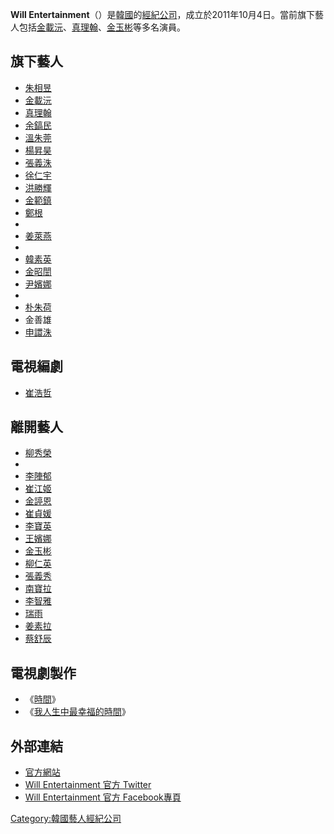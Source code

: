 {{Infobox Company 
|company_name = Will Entertainment
|company_name_en  = 
|company_logo = 
|company_type = 
|original_text = 
|market_information = 
|foundation = 2011年10月4日
|location = {{KOR}}[[首爾特別市|首爾特別市]][[江南區_(首爾)|江南區]]{{link-ko|論峴洞|논현동}}225-5 號5樓
|CEO = 孫智賢
|predecessor = 
|founder = 
|industry = 
|products = 
|services = 歌手演員經紀管理
|capital = 
|revenue = 
|operating_income =
|profit =
|total_asset =
|net_asset =
|market_value =	
|num_employees =
|P/E ratio =
|earnings per share =
|Net asset value =
|accounting_period =
|parent = {{link-ko|소리바다 (Soribada, Inc.)|소리바다}}
|major_shareholder = 
|divisions =
|subsid = 
|homepage = [http://willent.co.kr/ 官方網站]
|telephone_no = 
|footnotes = 
|slogan = 
|width = 模板寬度
}}

'''Will Entertainment'''（{{lang-ko|'''윌엔터테인먼트'''}}）是[[韓國|韓國]]的[[經紀公司|經紀公司]]，成立於2011年10月4日。當前旗下藝人包括[[金載沅|金載沅]]、[[真理翰|真理翰]]、[[金玉彬|金玉彬]]等多名演員。

== 旗下藝人 ==
*[[朱相昱|朱相昱]]
*[[金載沅|金載沅]]
*[[真理翰|真理翰]]
*[[余鎬民|余鎬民]]
*[[溫朱莞|溫朱莞]]
*[[楊昇昊|楊昇昊]]
*[[張義洙|張義洙]]
*[[徐仁宇|徐仁宇]]
*[[洪勝輝|洪勝輝]]
*[[金範鎮|金範鎮]]
*[[鄭根_(演員)|鄭根]]
*{{tsl|ko|권민중|權敏中}}
*[[姜萊燕|姜萊燕]]
*{{tsl|ko|최하나_(배우)|崔河娜}}
*[[韓素英|韓素英]]
*[[金昭誾|金昭誾]]
*[[尹嬪娜|尹嬪娜]]
*{{tsl|ko|고두림|高豆林}}
*[[朴朱荷|朴朱荷]]
*金善雄
*[[申譞洙|申譞洙]]

== 電視編劇 ==
*[[崔浩哲|崔浩哲]]

== 離開藝人 ==
*[[柳秀榮|柳秀榮]]
*{{tsl|ko|최정원_(1981년_5월)|崔正元}}
*[[李陣郁|李陣郁]]
*[[崔江姬|崔江姬]]
*[[金諪恩|金諪恩]]
*[[崔貞媛|崔貞媛]]
*[[李寶英|李寶英]]
*[[王嬪娜|王嬪娜]]
*[[金玉彬|金玉彬]]
*[[柳仁英|柳仁英]]
*[[張義秀|張義秀]]
*[[南寶拉|南寶拉]]
*[[李智雅|李智雅]]
*[[瑞雨|瑞雨]]
*[[姜素拉|姜素拉]]
*[[蔡舒辰|蔡舒辰]]

== 電視劇製作 ==
*《[[時間_(韓國電視劇)|時間]]》
*《[[我人生中最幸福的時間|我人生中最幸福的時間]]》

== 外部連結 ==
* [http://willent.co.kr/ 官方網站] {{Wayback|url=http://willent.co.kr/ |date=20220512191429 }}
* [http://willent.co.kr/ Will Entertainment 官方 Twitter] {{Wayback|url=http://willent.co.kr/ |date=20220512191429 }}
* [https://www.facebook.com/dnlfdpsxj/ Will Entertainment 官方 Facebook專頁] {{Wayback|url=https://www.facebook.com/dnlfdpsxj/ |date=20220501100206 }}

{{Will Entertainment}}

[[Category:韓國藝人經紀公司|Category:韓國藝人經紀公司]]
